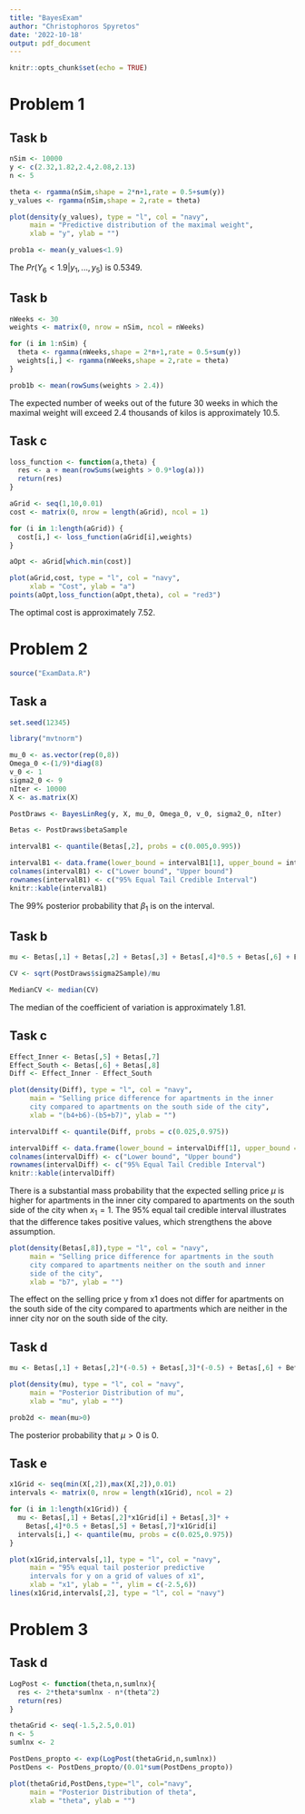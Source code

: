 ```yaml
---
title: "BayesExam"
author: "Christophoros Spyretos"
date: '2022-10-18'
output: pdf_document
---
```


```r
knitr::opts_chunk$set(echo = TRUE)
```

# Problem 1

## Task b

```r
nSim <- 10000
y <- c(2.32,1.82,2.4,2.08,2.13)
n <- 5

theta <- rgamma(nSim,shape = 2*n+1,rate = 0.5+sum(y))
y_values <- rgamma(nSim,shape = 2,rate = theta)

plot(density(y_values), type = "l", col = "navy",
     main = "Predictive distribution of the maximal weight",
     xlab = "y", ylab = "")

prob1a <- mean(y_values<1.9)
```

The $Pr(Y_6 < 1.9|y_1 , ..., y_5 )$ is 0.5349.

## Task b

```r
nWeeks <- 30
weights <- matrix(0, nrow = nSim, ncol = nWeeks)

for (i in 1:nSim) {
  theta <- rgamma(nWeeks,shape = 2*n+1,rate = 0.5+sum(y))
  weights[i,] <- rgamma(nWeeks,shape = 2,rate = theta)
}

prob1b <- mean(rowSums(weights > 2.4))
```


The expected number of weeks out of the future 30 weeks in which the maximal weight will exceed 2.4 thousands of kilos is approximately 10.5.

## Task c

```r
loss_function <- function(a,theta) {
  res <- a + mean(rowSums(weights > 0.9*log(a)))
  return(res)
}

aGrid <- seq(1,10,0.01)
cost <- matrix(0, nrow = length(aGrid), ncol = 1)

for (i in 1:length(aGrid)) {
  cost[i,] <- loss_function(aGrid[i],weights)
}

aOpt <- aGrid[which.min(cost)]

plot(aGrid,cost, type = "l", col = "navy",
     xlab = "Cost", ylab = "a")
points(aOpt,loss_function(aOpt,theta), col = "red3")
```

The optimal cost is approximately 7.52.

# Problem 2

```r
source("ExamData.R")
```

## Task a

```r
set.seed(12345)

library("mvtnorm")

mu_0 <- as.vector(rep(0,8))
Omega_0 <-(1/9)*diag(8)
v_0 <- 1
sigma2_0 <- 9
nIter <- 10000
X <- as.matrix(X)

PostDraws <- BayesLinReg(y, X, mu_0, Omega_0, v_0, sigma2_0, nIter)
```

```r
Betas <- PostDraws$betaSample

intervalB1 <- quantile(Betas[,2], probs = c(0.005,0.995))

intervalB1 <- data.frame(lower_bound = intervalB1[1], upper_bound = intervalB1[2])
colnames(intervalB1) <- c("Lower bound", "Upper bound")
rownames(intervalB1) <- c("95% Equal Tail Credible Interval")
knitr::kable(intervalB1)
```

The 99% posterior probability that $\beta_1$ is on the interval.

## Task b

```r
mu <- Betas[,1] + Betas[,2] + Betas[,3] + Betas[,4]*0.5 + Betas[,6] + Betas[,8]

CV <- sqrt(PostDraws$sigma2Sample)/mu

MedianCV <- median(CV)
```

The median of the coefficient of variation is approximately 1.81.

## Task c

```r
Effect_Inner <- Betas[,5] + Betas[,7]
Effect_South <- Betas[,6] + Betas[,8]
Diff <- Effect_Inner - Effect_South

plot(density(Diff), type = "l", col = "navy",
     main = "Selling price difference for apartments in the inner
     city compared to apartments on the south side of the city",
     xlab = "(b4+b6)-(b5+b7)", ylab = "")

intervalDiff <- quantile(Diff, probs = c(0.025,0.975))

intervalDiff <- data.frame(lower_bound = intervalDiff[1], upper_bound = intervalDiff[2])
colnames(intervalDiff) <- c("Lower bound", "Upper bound")
rownames(intervalDiff) <- c("95% Equal Tail Credible Interval")
knitr::kable(intervalDiff)
```

There is a substantial mass probability that the expected selling price $\mu$ is higher for apartments in the inner city compared to apartments on the south side of the city when $x_1=1$. The 95% equal tail credible interval illustrates that the difference takes positive values, which strengthens the above assumption.

```r
plot(density(Betas[,8]),type = "l", col = "navy",
     main = "Selling price difference for apartments in the south
     city compared to apartments neither on the south and inner
     side of the city",
     xlab = "b7", ylab = "")
```

The effect on the selling price y from x1 does not differ for apartments on the south side of the city compared to apartments which are neither in the inner city nor on the south side of the city.

## Task d

```r
mu <- Betas[,1] + Betas[,2]*(-0.5) + Betas[,3]*(-0.5) + Betas[,6] + Betas[,8]*(-0.5)

plot(density(mu), type = "l", col = "navy",
     main = "Posterior Distribution of mu",
     xlab = "mu", ylab = "")

prob2d <- mean(mu>0)
```

The posterior probability that $\mu > 0$ is 0.

## Task e

```r
x1Grid <- seq(min(X[,2]),max(X[,2]),0.01)
intervals <- matrix(0, nrow = length(x1Grid), ncol = 2)

for (i in 1:length(x1Grid)) {
  mu <- Betas[,1] + Betas[,2]*x1Grid[i] + Betas[,3]* +
    Betas[,4]*0.5 + Betas[,5] + Betas[,7]*x1Grid[i]
  intervals[i,] <- quantile(mu, probs = c(0.025,0.975))
}

plot(x1Grid,intervals[,1], type = "l", col = "navy",
     main = "95% equal tail posterior predictive 
     intervals for y on a grid of values of x1",
     xlab = "x1", ylab = "", ylim = c(-2.5,6))
lines(x1Grid,intervals[,2], type = "l", col = "navy")

```

# Problem 3

## Task d

```r
LogPost <- function(theta,n,sumlnx){
  res <- 2*theta*sumlnx - n*(theta^2)
  return(res)
}

thetaGrid <- seq(-1.5,2.5,0.01)
n <- 5
sumlnx <- 2

PostDens_propto <- exp(LogPost(thetaGrid,n,sumlnx))
PostDens <- PostDens_propto/(0.01*sum(PostDens_propto))

plot(thetaGrid,PostDens,type="l", col="navy",
     main = "Posterior Distribution of theta",
     xlab = "theta", ylab = "")
```